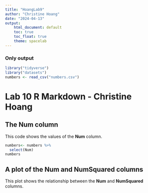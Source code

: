 ```yaml
---
title: "HoangLab9"
author: "Christine Hoang"
date: "2024-04-13"
output:
    html_document: default
    toc: true
    toc_float: true
    theme: spacelab
---
```


### Only output
```r
library("tidyverse")
library("datasets")
numbers <- read_csv("numbers.csv")

```

# Lab 10 R Markdown - Christine Hoang
## The Num column

This code shows the values of the **Num** column.

```r
numbers<- numbers %>%
  select(Num)
numbers
```

## A plot of the Num and NumSquared columns

This plot shows the relationship between the **Num** and **NumSquared** columns.

```r

```







